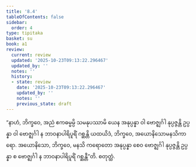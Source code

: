 ```yaml
---
title: '8.4'
tableOfContents: false
sidebar:
  order: 4
type: tipitaka
basket: su
book: a1
review:
  current: review
  updated: '2025-10-23T09:13:22.296467'
  updated_by: ''
  notes: ''
  history:
  - state: review
    date: '2025-10-23T09:13:22.296467'
    updated_by: ''
    notes: ''
    previous_state: draft
---
```



<ReviewStatus review={frontmatter.review} showDetails={true} />

<HypothesisAnnotation frontmatter={frontmatter} />

<DynamicBreadcrumb />

<Division number="74" book="a1" e="ch" v="15" p="13">

<Paragraph number="156" book="a1">
“နာဟံ, ဘိက္ခဝေ, အညံ ဧကဓမ္မမ္ပိ သမနုပဿာမိ ယေန အနုပ္ပန္နာ ဝါ ဗောဇ္ဈင်္ဂါ နုပ္ပဇ္ဇန္တိ ဥပ္ပန္နာ ဝါ ဗောဇ္ဈင်္ဂါ န ဘာဝနာပါရိပူရိံ ဂစ္ဆန္တိ ယထယိဒံ, ဘိက္ခဝေ, အယောနိသောမနသိကာရော. အယောနိသော, ဘိက္ခဝေ, မနသိ ကရောတော အနုပ္ပန္နာ စေဝ ဗောဇ္ဈင်္ဂါ နုပ္ပဇ္ဇန္တိ ဥပ္ပန္နာ စ ဗောဇ္ဈင်္ဂါ န ဘာဝနာပါရိပူရိံ ဂစ္ဆန္တီ”တိ.

</Paragraph>
</Division>

<Paragraph number="157" type="center" book="a1">
စတုတ္ထံ.
</Paragraph>
